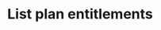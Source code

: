 ---
openapi: "GET /plans/{code}/entitlements"
authMethod: "bearer"
title: "List plan entitlements"
---